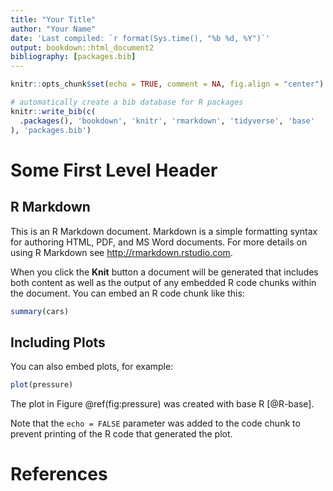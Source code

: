 ```yaml
---
title: "Your Title"
author: "Your Name"
date: 'Last compiled: `r format(Sys.time(), "%b %d, %Y")`'
output: bookdown::html_document2
bibliography: [packages.bib]
---
```


```r
knitr::opts_chunk$set(echo = TRUE, comment = NA, fig.align = "center")
```


```r
# automatically create a bib database for R packages
knitr::write_bib(c(
  .packages(), 'bookdown', 'knitr', 'rmarkdown', 'tidyverse', 'base'
), 'packages.bib')
```



# Some First Level Header 

## R Markdown

This is an R Markdown document. Markdown is a simple formatting syntax for authoring HTML, PDF, and MS Word documents. For more details on using R Markdown see <http://rmarkdown.rstudio.com>.

When you click the **Knit** button a document will be generated that includes both content as well as the output of any embedded R code chunks within the document. You can embed an R code chunk like this:

```r
summary(cars)
```

## Including Plots

You can also embed plots, for example:

```r
plot(pressure)
```

The plot in Figure \@ref(fig:pressure) was created with base R [@R-base].

Note that the `echo = FALSE` parameter was added to the code chunk to prevent printing of the R code that generated the plot.

# References{-}
